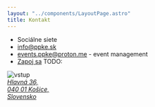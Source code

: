 ```yaml
---
layout: "../components/LayoutPage.astro"
title: Kontakt
---
```



- Sociálne siete <Social />
- [info@ppke.sk](mailto:info@ppke.sk)
- [events.ppke@proton.me](mailto:events.ppke@proton.me) - event management
- [Zapoj sa](/zapoj-sa) TODO:

<Card>
  <Image src={src} alt="vstup" slot="image" />
  <address>
    <a href="https://www.openstreetmap.org/node/9740899349">
      Hlavná 36,<br />040 01 Košice,<br />Slovensko
    </a>
  </address>
</Card>

<CardPrenajom />
